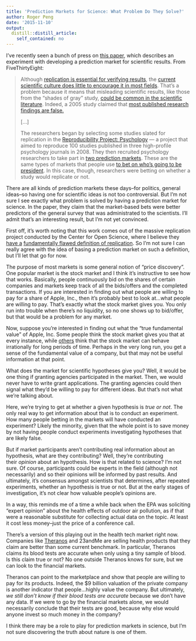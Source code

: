 ```yaml
---
title: 'Prediction Markets for Science: What Problem Do They Solve?'
author: Roger Peng
date: '2015-11-10'
output:
  distill::distill_article:
    self_contained: no
---
```


I've recently seen a bunch of press on [this paper](http://www.pnas.org/content/early/2015/11/04/1516179112.abstract), which describes an experiment with developing a prediction market for scientific results. From FiveThirtyEight:

> Although [replication is essential for verifying results](http://fivethirtyeight.com/datalab/psychology-is-starting-to-deal-with-its-replication-problem/), the [current scientific culture does little to encourage it in most fields](http://fivethirtyeight.com/features/science-isnt-broken/). That’s a problem because it means that misleading scientific results, like those from the “shades of gray” study, [could be common in the scientific literature](http://pss.sagepub.com/content/22/11/1359.short?rss=1&ssource=mfr). Indeed, a 2005 study claimed that [most published research findings are false.](http://journals.plos.org/plosmedicine/article?id=10.1371/journal.pmed.0020124)
> 
> [...]
> 
> The researchers began by selecting some studies slated for replication in the [Reproducibility Project: Psychology](https://osf.io/ezcuj/wiki/home/) — a project that aimed to reproduce 100 studies published in three high-profile psychology journals in 2008. They then recruited psychology researchers to take part in [two prediction markets](https://osf.io/yjmht/). These are the same types of markets that people use [to bet on who’s going to be president](http://www.nytimes.com/2015/10/24/upshot/betting-markets-call-marco-rubio-front-runner-in-gop.html?_r=0). In this case, though, researchers were betting on whether a study would replicate or not.

There are all kinds of prediction markets these days--for politics, general ideas--so having one for scientific ideas is not too controversial. But I'm not sure I see exactly what problem is solved by having a prediction market for science. In the paper, they claim that the market-based bets were better predictors of the general survey that was administrated to the scientists. I'll admit that's an interesting result, but I'm not yet convinced.

First off, it's worth noting that this work comes out of the massive replication project conducted by the Center for Open Science, where I believe they [have a](http://simplystatistics.org/2015/10/01/a-glass-half-full-interpretation-of-the-replicability-of-psychological-science/) [fundamentally flawed definition of replication](http://simplystatistics.org/2015/10/20/we-need-a-statistically-rigorous-and-scientifically-meaningful-definition-of-replication/). So I'm not sure I can really agree with the idea of basing a prediction market on such a definition, but I'll let that go for now.

The purpose of most markets is some general notion of "price discovery". One popular market is the stock market and I think it's instructive to see how that works. Basically, people continuously bid on the shares of certain companies and markets keep track of all the bids/offers and the completed transactions. If you are interested in finding out what people are willing to pay for a share of Apple, Inc., then it's probably best to look at...what people are willing to pay. That's exactly what the stock market gives you. You only run into trouble when there's no liquidity, so no one shows up to bid/offer, but that would be a problem for any market.

Now, suppose you're interested in finding out what the "true fundamental value" of Apple, Inc. Some people think the stock market gives you that at every instance, while [others](http://www.econ.yale.edu/~shiller/) think that the stock market can behave irrationally for long periods of time. Perhaps in the very long run, you get a sense of the fundamental value of a company, but that may not be useful information at that point.

What does the market for scientific hypotheses give you? Well, it would be one thing if granting agencies participated in the market. Then, we would never have to write grant applications. The granting agencies could then signal what they'd be willing to pay for different ideas. But that's not what we're talking about.

Here, we're trying to get at whether a given hypothesis is _true or not_. The only real way to get information about that is to conduct an experiment. How many people betting in the markets will have conducted an experiment? Likely the minority, given that the whole point is to save money by not having people conduct experiments investigating hypotheses that are likely false.

But if market participants aren't contributing real information about an hypothesis, what are they contributing? Well, they're contributing their _opinion_ about an hypothesis. How is that related to science? I'm not sure. Of course, participants could be experts in the field (although not necessarily) and so their opinions will be informed by past results. And ultimately, it's consensus amongst scientists that determines, after repeated experiments, whether an hypothesis is true or not. But at the early stages of investigation, it's not clear how valuable people's opinions are.

In a way, this reminds me of a time a while back when the EPA was soliciting "expert opinion" about the health effects of outdoor air pollution, as if that were a reasonable substitute for collecting actual data on the topic. At least it cost less money--just the price of a conference call.

There's a version of this playing out in the health tech market right now. Companies like [Theranos](http://simplystatistics.org/2015/10/28/discussion-of-the-theranos-controversy-with-elizabeth-matsui/) and 23andMe are selling health products that they claim are better than some current benchmark. In particular, Theranos claims its blood tests are accurate when only using a tiny sample of blood. Is this claim true or not? No one outside Theranos knows for sure, but we can look to the financial markets.

Theranos can point to the marketplace and show that people are willing to pay for its products. Indeed, the $9 billion valuation of the private company is another indicator that people...highly value the company. But ultimately, _we still don't know if their blood tests are accurate_ because we don't have any data. If we were to go by the financial markets alone, we would necessarily conclude that their tests are good, because why else would anyone invest so much money in the company?

I think there may be a role to play for prediction markets in science, but I'm not sure discovering the truth about nature is one of them.

